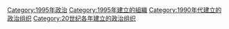 {{Cat topic in year|topic=建立的政治组织|year=1995}}

[[Category:1995年政治|Category:1995年政治]]
[[Category:1995年建立的組織|Category:1995年建立的組織]]
[[Category:1990年代建立的政治组织|Category:1990年代建立的政治组织]]
[[Category:20世纪各年建立的政治组织|Category:20世纪各年建立的政治组织]]